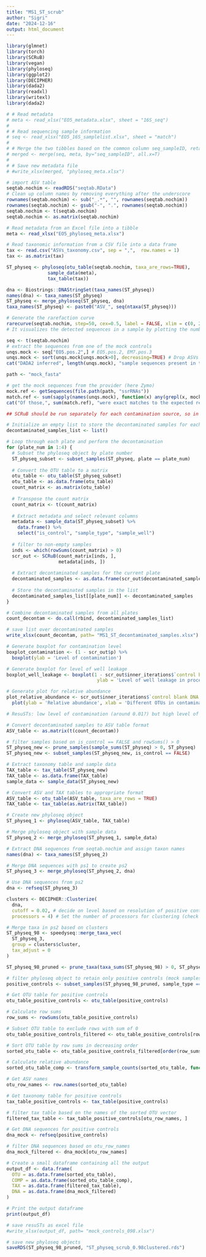 ```yaml
---
title: "MS1_ST_scrub"
author: "Sigri"
date: "2024-12-16"
output: html_document
---
```


```r
library(glmnet)
library(torch)
library(SCRuB)
library(vegan)
library(phyloseq)
library(ggplot2)
library(DECIPHER)
library(dada2)
library(readxl)
library(writexl)
library(dada2)
```
 
```r
# # Read metadata
# meta <- read_xlsx("EO5_metadata.xlsx", sheet = "16S_seq")
# 
# # Read sequencing sample information
# seq <- read_xlsx("EO5_16S_samplelist.xlsx", sheet = "match")
# 
# # Merge the two tibbles based on the common column seq_sampleID, retaining all rows from the 'seq' tibble (left join).
# merged <- merge(seq, meta, by="seq_sampleID", all.x=T)
# 
# # Save new metadata file 
# #write_xlsx(merged, "phyloseq_meta.xlsx")
```

```r
# import ASV table 
seqtab.nochim <- readRDS("seqtab.RData")
# Clean up column names by removing everything after the underscore
rownames(seqtab.nochim) <- sub("_.*", "", rownames(seqtab.nochim))
rownames(seqtab.nochim) <- gsub("-", ".", rownames(seqtab.nochim))
seqtab.nochim <- t(seqtab.nochim)
seqtab.nochim <- as.matrix(seqtab.nochim)

# Read metadata from an Excel file into a tibble 
meta <- read_xlsx("EO5_phyloseq_meta.xlsx")

# Read taxonomic information from a CSV file into a data frame
tax <- read.csv("ASVs_taxonomy.csv", sep = ",",  row.names = 1)
tax <- as.matrix(tax)

ST_physeq <- phyloseq(otu_table(seqtab.nochim, taxa_are_rows=TRUE), 
               sample_data(meta), 
               tax_table(tax))

dna <- Biostrings::DNAStringSet(taxa_names(ST_physeq))
names(dna) <- taxa_names(ST_physeq)
ST_physeq <- merge_phyloseq(ST_physeq, dna)
taxa_names(ST_physeq) <- paste0("ASV_", seq(ntaxa(ST_physeq)))
```

```r
# Generate the rarefaction curve
rarecurve(seqtab.nochim, step=50, cex=0.5, label = FALSE, xlim = c(0, 20000))
# It visualizes the detected sequences in a sample by plotting the number of observed ASVs as a function of sequencing depth. Goal is that the rarefaction curves reaches a plateau, as one can conclude that the sample sufficiently covered the original community it was taken from. 
```

```r
seq <- t(seqtab.nochim)
# extract the sequences from one of the mock controls  
unqs.mock <- seq["EO5.pos.2",] # EO5.pos.2, EM7.pos.3
unqs.mock <- sort(unqs.mock[unqs.mock>0], decreasing=TRUE) # Drop ASVs absent in the Mock
cat("DADA2 inferred", length(unqs.mock), "sample sequences present in the Mock community.\n")

path <- "mock_fasta"

# get the mock sequences from the provider (here Zymo)
mock.ref <- getSequences(file.path(path, "ssrRNAs"))
match.ref <- sum(sapply(names(unqs.mock), function(x) any(grepl(x, mock.ref))))
cat("Of those,", sum(match.ref), "were exact matches to the expected reference sequences.\n")
```

```r
## SCRuB should be run separately for each contamination source, so in this case, for each plate.

# Initialize an empty list to store the decontaminated samples for each plate
decontaminated_samples_list <- list()

# Loop through each plate and perform the decontamination
for (plate_num in 1:4) {
  # Subset the phyloseq object by plate number
  ST_physeq_subset <- subset_samples(ST_physeq, plate == plate_num)
  
  # Convert the OTU table to a matrix
  otu_table <- otu_table(ST_physeq_subset)
  otu_table <- as.data.frame(otu_table)
  count_matrix <- as.matrix(otu_table)
  
  # Transpose the count matrix
  count_matrix <- t(count_matrix)
  
  # Extract metadata and select relevant columns
  metadata <- sample_data(ST_physeq_subset) %>%
    data.frame() %>%
    select("is_control", "sample_type", "sample_well")
  
  # filter to non-empty samples
  inds <- which(rowSums(count_matrix) > 0)
  scr_out <- SCRuB(count_matrix[inds, ], 
                   metadata[inds, ])
  
  # Extract decontaminated samples for the current plate
  decontaminated_samples <- as.data.frame(scr_out$decontaminated_samples)
  
  # Store the decontaminated samples in the list
  decontaminated_samples_list[[plate_num]] <- decontaminated_samples
}

# Combine decontaminated samples from all plates
count_decontam <- do.call(rbind, decontaminated_samples_list)

# save list over decontaminated samples
write_xlsx(count_decontam, path= "MS1_ST_decontaminated_samples.xlsx")
```

```r
# Generate boxplot for contamination level
boxplot_contamination <- (1 - scr_out$p) %>%
  boxplot(ylab = 'Level of contamination')

# Generate boxplot for level of well leakage
boxplot_well_leakage <- boxplot(1 - scr_out$inner_iterations$`control blank DNA extraction`$alpha[, ncol(scr_out$inner_iterations$`control blank DNA extraction`$alpha)], 
                                 ylab = 'Level of well leakage in process controls')

# Generate plot for relative abundance
plot_relative_abundance <- scr_out$inner_iterations$`control blank DNA extraction`$gamma %>%
  plot(ylab = 'Relative abundance', xlab = 'Different OTUs in contamination source')

# ResuSTs: low level of contamination (around 0.01?) but high level of well leakage into control samples (around 0.7)
```

```r
# Convert decontaminated samples to ASV table format
ASV_table <- as.matrix(t(count_decontam))

# filter samples based on is_control == FALSE and rowSums() > 0
ST_physeq_new <- prune_samples(sample_sums(ST_physeq) > 0, ST_physeq)
ST_physeq_new <- subset_samples(ST_physeq_new, is_control == FALSE)

# Extract taxonomy table and sample data
TAX_table <- tax_table(ST_physeq_new)
TAX_table <- as.data.frame(TAX_table)
sample_data <- sample_data(ST_physeq_new)

# Convert ASV and TAX tables to appropriate format
ASV_table <- otu_table(ASV_table, taxa_are_rows = TRUE)
TAX_table <- tax_table(as.matrix(TAX_table))

# Create new phyloseq object
ST_physeq_1 <- phyloseq(ASV_table, TAX_table)

# Merge phyloseq object with sample data
ST_physeq_2 <- merge_phyloseq(ST_physeq_1, sample_data)
```

```r
# Extract DNA sequences from seqtab.nochim and assign taxon names
names(dna) <- taxa_names(ST_physeq_2)

# Merge DNA sequences with ps1 to create ps2
ST_physeq_3 <- merge_phyloseq(ST_physeq_2, dna)

# Use DNA sequences from ps2
dna <- refseq(ST_physeq_3)

clusters <- DECIPHER::Clusterize(
  dna, 
  cutoff = 0.02, # decide on level based on resolution of positive controls (see next chunk)!
  processors = 4) # Set the number of processors for clustering (check your own computer to see how many CPUs you have)

# Merge taxa in ps2 based on clusters
ST_physeq_98 <- speedyseq::merge_taxa_vec(
  ST_physeq_3, 
  group = clusters$cluster,
  tax_adjust = 0
)

ST_physeq_98_pruned <- prune_taxa(taxa_sums(ST_physeq_98) > 0, ST_physeq_98)
```

```r
# filter phyloseq object to retain only positive controls (mock samples)
positive_controls <- subset_samples(ST_physeq_98_pruned, sample_type == "mock")

# Get OTU table for positive controls
otu_table_positive_controls <- otu_table(positive_controls)

# Calculate row sums
row_sums <- rowSums(otu_table_positive_controls)

# Subset OTU table to exclude rows with sum of 0
otu_table_positive_controls_filtered <- otu_table_positive_controls[row_sums > 0, ]

# Sort OTU table by row sums in decreasing order
sorted_otu_table <- otu_table_positive_controls_filtered[order(row_sums[row_sums > 0], decreasing = TRUE), ]

# Calculate relative abundance 
sorted_otu_table_comp <- transform_sample_counts(sorted_otu_table, function(x) x/sum(x))

# Get ASV names 
otu_row_names <- row.names(sorted_otu_table)

# Get taxonomy table for positive controls
tax_table_positive_controls <- tax_table(positive_controls)

# filter tax table based on the names of the sorted OTU vector
filtered_tax_table <- tax_table_positive_controls[otu_row_names, ]

# Get DNA sequences for positive controls
dna_mock <- refseq(positive_controls)

# filter DNA sequences based on otu_row_names
dna_mock_filtered <- dna_mock[otu_row_names]

# Create a small dataframe containing all the output
output_df <- data.frame(
  OTU = as.data.frame(sorted_otu_table),
  COMP = as.data.frame(sorted_otu_table_comp),
  TAX = as.data.frame(filtered_tax_table), 
  DNA = as.data.frame(dna_mock_filtered)
)

# Print the output dataframe
print(output_df)

# save resuSTs as excel file
#write_xlsx(output_df, path= "mock_controls_098.xlsx")
```

```r
# save new phyloseq objects
saveRDS(ST_physeq_98_pruned, "ST_physeq_scrub_0.98clustered.rds")
```
